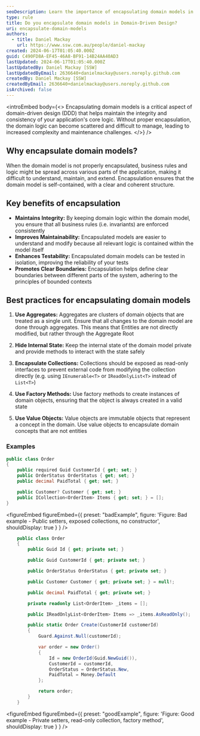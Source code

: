 ```yaml
---
seoDescription: Learn the importance of encapsulating domain models in domain-driven design and how it leads to better maintainability and scalability.
type: rule
title: Do you encapsulate domain models in Domain-Driven Design?
uri: encapsulate-domain-models
authors:
  - title: Daniel Mackay
    url: https://www.ssw.com.au/people/daniel-mackay
created: 2024-06-17T01:05:40.000Z
guid: C490FD8A-EF45-46A8-BF91-14B24AA40AD3
lastUpdated: 2024-06-17T01:05:40.000Z
lastUpdatedBy: Daniel Mackay [SSW]
lastUpdatedByEmail: 2636640+danielmackay@users.noreply.github.com
createdBy: Daniel Mackay [SSW]
createdByEmail: 2636640+danielmackay@users.noreply.github.com
isArchived: false
---
```


<introEmbed
  body={<>
Encapsulating domain models is a critical aspect of domain-driven design (DDD) that helps maintain the integrity and consistency of your application's core logic. Without proper encapsulation, the domain logic can become scattered and difficult to manage, leading to increased complexity and maintenance challenges.
  </>}
/>
## Why encapsulate domain models?

When the domain model is not properly encapsulated, business rules and logic might be spread across various parts of the application, making it difficult to understand, maintain, and extend. Encapsulation ensures that the domain model is self-contained, with a clear and coherent structure.

## Key benefits of encapsulation

* **Maintains Integrity:** By keeping domain logic within the domain model, you ensure that all business rules (i.e. invariants) are enforced consistently
* **Improves Maintainability:** Encapsulated models are easier to understand and modify because all relevant logic is contained within the model itself
* **Enhances Testability:** Encapsulated domain models can be tested in isolation, improving the reliability of your tests
* **Promotes Clear Boundaries:** Encapsulation helps define clear boundaries between different parts of the system, adhering to the principles of bounded contexts

## Best practices for encapsulating domain models

1. **Use Aggregates:** Aggregates are clusters of domain objects that are treated as a single unit. Ensure that all changes to the domain model are done through aggregates. This means that Entities are not directly modified, but rather through the Aggregate Root

2. **Hide Internal State:** Keep the internal state of the domain model private and provide methods to interact with the state safely

3. **Encapsulate Collections:** Collections should be exposed as read-only interfaces to prevent external code from modifying the collection directly (e.g. using `IEnumerable<T>` or `IReadOnlyList<T>` instead of `List<T>`)

4. **Use Factory Methods:** Use factory methods to create instances of domain objects, ensuring that the object is always created in a valid state

5. **Use Value Objects:** Value objects are immutable objects that represent a concept in the domain. Use value objects to encapsulate domain concepts that are not entities

### Examples

```csharp
public class Order
{
    public required Guid CustomerId { get; set; }
    public OrderStatus OrderStatus { get; set; }
    public decimal PaidTotal { get; set; }

    public Customer? Customer { get; set; }
    public ICollection<OrderItem> Items { get; set; } = [];
}
```

<figureEmbed figureEmbed={{
  preset: "badExample",
  figure: 'Figure: Bad example - Public setters, exposed collections, no constructor',
  shouldDisplay: true
} } />


```csharp
    public class Order
    {
        public Guid Id { get; private set; }

        public Guid CustomerId { get; private set; }

        public OrderStatus OrderStatus { get; private set; }

        public Customer Customer { get; private set; } = null!;

        public decimal PaidTotal { get; private set; }

        private readonly List<OrderItem> _items = [];

        public IReadOnlyList<OrderItem> Items => _items.AsReadOnly();

        public static Order Create(CustomerId customerId)
        {
            Guard.Against.Null(customerId);

            var order = new Order()
            {
                Id = new OrderId(Guid.NewGuid()),
                CustomerId = customerId,
                OrderStatus = OrderStatus.New,
                PaidTotal = Money.Default
            };

            return order;
        }
    }
```

<figureEmbed figureEmbed={{
  preset: "goodExample",
  figure: 'Figure: Good example - Private setters, read-only collection, factory method',
  shouldDisplay: true
} } />

